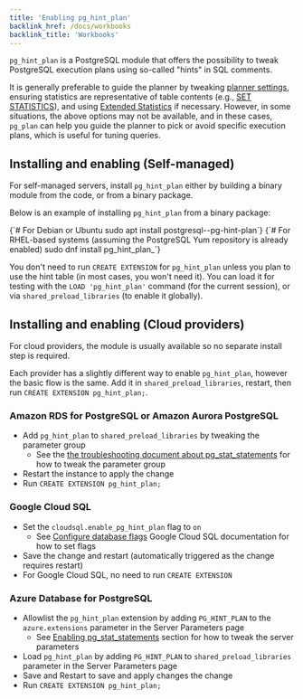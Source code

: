 ```yaml
---
title: 'Enabling pg_hint_plan'
backlink_href: /docs/workbooks
backlink_title: 'Workbooks'
---
```


`pg_hint_plan` is a PostgreSQL module that offers the possibility to tweak
PostgreSQL execution plans using so-called "hints" in SQL comments.

It is generally preferable to guide the planner by tweaking [planner settings](https://www.postgresql.org/docs/current/runtime-config-query.html#RUNTIME-CONFIG-QUERY-CONSTANTS),
ensuring statistics are representative of table contents (e.g., [SET STATISTICS](https://www.postgresql.org/docs/current/sql-altertable.html#SQL-ALTERTABLE-DESC-SET-STATISTICS)),
and using [Extended Statistics](https://www.postgresql.org/docs/current/planner-stats.html#PLANNER-STATS-EXTENDED)
if necessary.
However, in some situations, the above options may not be available, and in
these cases, `pg_plan` can help you guide the planner to pick or avoid specific
execution plans, which is useful for tuning queries.

## Installing and enabling (Self-managed)

For self-managed servers, install `pg_hint_plan` either by building a binary
module from the code, or from a binary package.

Below is an example of installing `pg_hint_plan` from a binary package:

<CodeBlock language="bash">
{`# For Debian or Ubuntu
sudo apt install postgresql-<postgres version>-pg-hint-plan`}
</CodeBlock>
<CodeBlock language="bash">
{`# For RHEL-based systems (assuming the PostgreSQL Yum repository is already enabled)
sudo dnf install pg_hint_plan_<postgres version>`}
</CodeBlock>

You don't need to run `CREATE EXTENSION` for `pg_hint_plan` unless you plan to
use the hint table (in most cases, you won't need it).
You can load it for testing with the `LOAD 'pg_hint_plan'` command (for the
current session), or via `shared_preload_libraries` (to enable it globally).

## Installing and enabling (Cloud providers)

For cloud providers, the module is usually available so no separate install step
is required.

Each provider has a slightly different way to enable `pg_hint_plan`, however the
basic flow is the same. Add it in `shared_preload_libraries`, restart, then run
`CREATE EXTENSION pg_hint_plan;`.

### Amazon RDS for PostgreSQL or Amazon Aurora PostgreSQL

* Add `pg_hint_plan` to `shared_preload_libraries` by tweaking the parameter
group
  * See the [the troubleshooting document about pg_stat_statements](/docs/install/troubleshooting/rds_pg_stat_statements_shared_preload_libraries)
    for how to tweak the parameter group
* Restart the instance to apply the change
* Run `CREATE EXTENSION pg_hint_plan;`

### Google Cloud SQL

* Set the `cloudsql.enable_pg_hint_plan` flag to `on`
  * See [Configure database flags](https://cloud.google.com/sql/docs/postgres/flags)
    Google Cloud SQL documentation for how to set flags
* Save the change and restart (automatically triggered as the change requires restart)
* For Google Cloud SQL, no need to run `CREATE EXTENSION`

### Azure Database for PostgreSQL

* Allowlist the `pg_hint_plan` extension by adding `PG_HINT_PLAN` to the
  `azure.extensions` parameter in the Server Parameters page
  * See [Enabling pg_stat_statements](/docs/install/azure_database/01_configure_azure_instance#enabling-pg_stat_statements)
    section for how to tweak the server parameters
* Load `pg_hint_plan` by adding `PG_HINT_PLAN` to `shared_preload_libraries`
  parameter in the Server Parameters page
* Save and Restart to save and apply changes the change
* Run `CREATE EXTENSION pg_hint_plan;`
